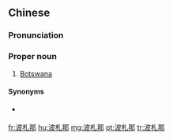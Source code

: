 ==Chinese==
{{zh-forms|gloss=-}}

===Pronunciation===
{{zh-pron
|m=Bōzhánà
|c=bo1 zaat3 naa5
|cat=pn
}}

===Proper noun===
{{zh-proper noun}}

# {{lb|zh|Taiwan}} [[Botswana]]

====Synonyms====
* {{qualifier|Mainland China}} {{zh-l|博茨瓦納}}

{{zh-cat|Countries}}

[[fr:波札那]]
[[hu:波札那]]
[[mg:波札那]]
[[pt:波札那]]
[[tr:波札那]]